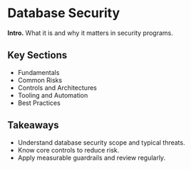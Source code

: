 # Database Security

**Intro.** What it is and why it matters in security programs.

## Key Sections
- Fundamentals
- Common Risks
- Controls and Architectures
- Tooling and Automation
- Best Practices

## Takeaways
- Understand database security scope and typical threats.
- Know core controls to reduce risk.
- Apply measurable guardrails and review regularly.
